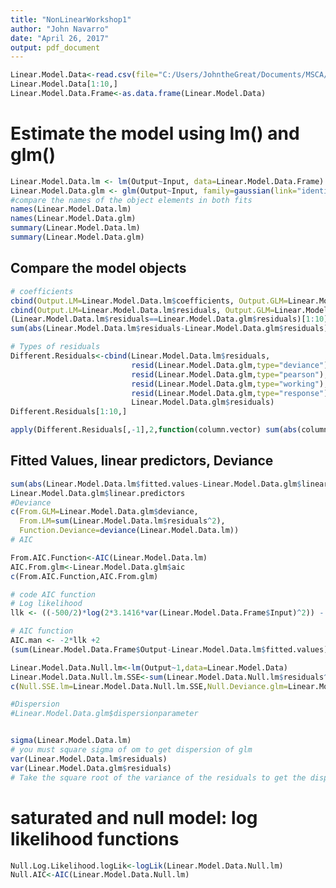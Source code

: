 ```yaml
---
title: "NonLinearWorkshop1"
author: "John Navarro"
date: "April 26, 2017"
output: pdf_document
---
```


```r

Linear.Model.Data<-read.csv(file="C:/Users/JohntheGreat/Documents/MSCA/PastClasses/NonLinear/Week1MLE/Week1ProjectData.csv",header=TRUE,sep=",")
Linear.Model.Data[1:10,]
Linear.Model.Data.Frame<-as.data.frame(Linear.Model.Data)

```

# Estimate the model using lm() and glm()

```r
Linear.Model.Data.lm <- lm(Output~Input, data=Linear.Model.Data.Frame)
Linear.Model.Data.glm <- glm(Output~Input, family=gaussian(link="identity"),data=Linear.Model.Data.Frame)
#compare the names of the object elements in both fits
names(Linear.Model.Data.lm)
names(Linear.Model.Data.glm)
summary(Linear.Model.Data.lm)
summary(Linear.Model.Data.glm)
```

## Compare the model objects

```r
# coefficients
cbind(Output.LM=Linear.Model.Data.lm$coefficients, Output.GLM=Linear.Model.Data.glm$coefficients)
cbind(Output.LM=Linear.Model.Data.lm$residuals, Output.GLM=Linear.Model.Data.glm$residuals)[1:10,]
(Linear.Model.Data.lm$residuals==Linear.Model.Data.glm$residuals)[1:10]
sum(abs(Linear.Model.Data.lm$residuals-Linear.Model.Data.glm$residuals)>.00000000001)

# Types of residuals
Different.Residuals<-cbind(Linear.Model.Data.lm$residuals,
                           resid(Linear.Model.Data.glm,type="deviance"),
                           resid(Linear.Model.Data.glm,type="pearson"),
                           resid(Linear.Model.Data.glm,type="working"),
                           resid(Linear.Model.Data.glm,type="response"),
                           Linear.Model.Data.glm$residuals)
Different.Residuals[1:10,]

apply(Different.Residuals[,-1],2,function(column.vector) sum(abs(column.vector-Different.Residuals[,1])))
```

## Fitted Values, linear predictors, Deviance

```r
sum(abs(Linear.Model.Data.lm$fitted.values-Linear.Model.Data.glm$linear.predictors))
Linear.Model.Data.glm$linear.predictors
#Deviance
c(From.GLM=Linear.Model.Data.glm$deviance,
  From.LM=sum(Linear.Model.Data.lm$residuals^2),
  Function.Deviance=deviance(Linear.Model.Data.lm))
# AIC

From.AIC.Function<-AIC(Linear.Model.Data.lm)
AIC.From.glm<-Linear.Model.Data.glm$aic
c(From.AIC.Function,AIC.From.glm)

# code AIC function
# Log likelihood
llk <- ((-500/2)*log(2*3.1416*var(Linear.Model.Data.Frame$Input)^2)) - (1/(2(var(Linear.Model.Data.Frame$Input)^2)))(sum(Linear.Model.Data.Frame$Output-Linear.Model.Data.lm$fitted.values))^2

# AIC function
AIC.man <- -2*llk +2
(sum(Linear.Model.Data.Frame$Output-Linear.Model.Data.lm$fitted.values))^2
```

```r
Linear.Model.Data.Null.lm<-lm(Output~1,data=Linear.Model.Data)
Linear.Model.Data.Null.lm.SSE<-sum(Linear.Model.Data.Null.lm$residuals^2)
c(Null.SSE.lm=Linear.Model.Data.Null.lm.SSE,Null.Deviance.glm=Linear.Model.Data.glm$null.deviance)

#Dispersion
#Linear.Model.Data.glm$dispersionparameter


sigma(Linear.Model.Data.lm)
# you must square sigma of om to get dispersion of glm
var(Linear.Model.Data.lm$residuals)
var(Linear.Model.Data.glm$residuals)
# Take the square root of the variance of the residuals to get the dispersion.
```

# saturated and null model: log likelihood functions

```r
Null.Log.Likelihood.logLik<-logLik(Linear.Model.Data.Null.lm)
Null.AIC<-AIC(Linear.Model.Data.Null.lm)
```










